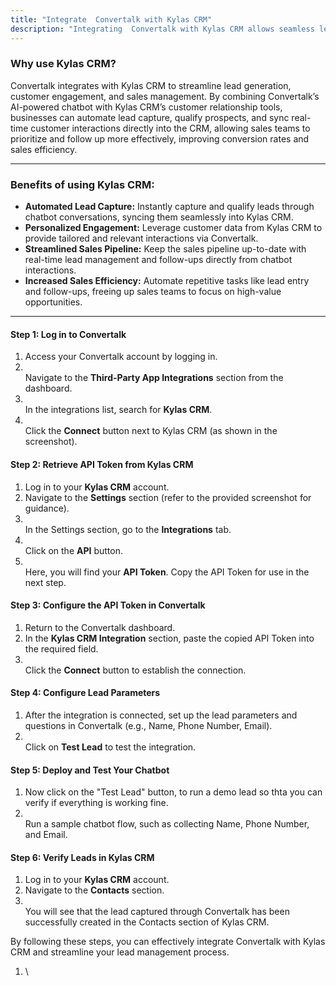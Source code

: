 ```yaml
---
title: "Integrate  Convertalk with Kylas CRM"
description: "Integrating  Convertalk with Kylas CRM allows seamless lead capturing and management. Follow these detailed steps to complete the integration:"
---
```


### **Why use Kylas CRM?**

 Convertalk integrates with Kylas CRM to streamline lead generation, customer engagement, and sales management. By combining  Convertalk’s AI-powered chatbot with Kylas CRM’s customer relationship tools, businesses can automate lead capture, qualify prospects, and sync real-time customer interactions directly into the CRM, allowing sales teams to prioritize and follow up more effectively, improving conversion rates and sales efficiency.

---

### **Benefits of using Kylas CRM:**

- **Automated Lead Capture:** Instantly capture and qualify leads through chatbot conversations, syncing them seamlessly into Kylas CRM.
- **Personalized Engagement:** Leverage customer data from Kylas CRM to provide tailored and relevant interactions via  Convertalk.
- **Streamlined Sales Pipeline:** Keep the sales pipeline up-to-date with real-time lead management and follow-ups directly from chatbot interactions.
- **Increased Sales Efficiency:** Automate repetitive tasks like lead entry and follow-ups, freeing up sales teams to focus on high-value opportunities.

---

#### **Step 1: Log in to  Convertalk**

1. Access your  Convertalk account by logging in.
2. \
   Navigate to the **Third-Party App Integrations** section from the dashboard.
3. \
   In the integrations list, search for **Kylas CRM**.
4. \
   Click the **Connect** button next to Kylas CRM (as shown in the screenshot).

#### **Step 2: Retrieve API Token from Kylas CRM**

1. Log in to your **Kylas CRM** account.
2. Navigate to the **Settings** section (refer to the provided screenshot for guidance).
3. \
   In the Settings section, go to the **Integrations** tab.
4. \
   Click on the **API** button.
5. \
   Here, you will find your **API Token**. Copy the API Token for use in the next step.

#### **Step 3: Configure the API Token in  Convertalk**

1. Return to the  Convertalk dashboard.
2. In the **Kylas CRM Integration** section, paste the copied API Token into the required field.
3. \
   Click the **Connect** button to establish the connection.

#### **Step 4: Configure Lead Parameters**

1. After the integration is connected, set up the lead parameters and questions in  Convertalk (e.g., Name, Phone Number, Email).
2. \
   Click on **Test Lead** to test the integration.

#### **Step 5: Deploy and Test Your Chatbot**

1. Now click on the  "Test Lead" button, to run a demo lead so thta you can verify if everything is working fine.
2. \
   Run a sample chatbot flow, such as collecting Name, Phone Number, and Email.

#### **Step 6: Verify Leads in Kylas CRM**

1. Log in to your **Kylas CRM** account.
2. Navigate to the **Contacts** section.
3. \
   You will see that the lead captured through  Convertalk has been successfully created in the Contacts section of Kylas CRM.

By following these steps, you can effectively integrate  Convertalk with Kylas CRM and streamline your lead management process.

 

1. \
     